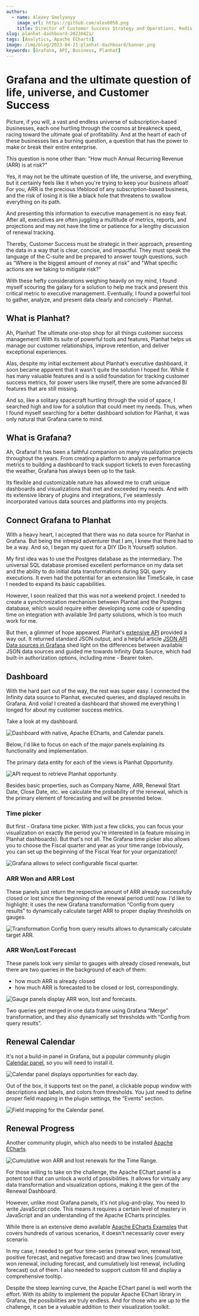```yaml
---
authors:
  - name: Alexey Smolyanyy
    image_url: https://github.com/alex6058.png
    title: Director of Customer Success Strategy and Operations, Redis
slug: planhat-dashboard-20230421/
tags: [Analytics, Apache ECharts]
image: /img/blog/2023-04-21-planhat-dashboard/banner.png
keywords: [Grafana, API, Business, Planhat]
---
```



# Grafana and the ultimate question of life, universe, and Customer Success

Picture, if you will, a vast and endless universe of subscription-based businesses, each one hurtling through the cosmos at breakneck speed, racing toward the ultimate goal of profitability. And at the heart of each of these businesses lies a burning question, a question that has the power to make or break their entire enterprise.

This question is none other than: "How much Annual Recurring Revenue (ARR) is at risk?"

Yes, it may not be the ultimate question of life, the universe, and everything, but it certainly feels like it when you're trying to keep your business afloat! For you, ARR is the precious lifeblood of any subscription-based business, and the risk of losing it is like a black hole that threatens to swallow everything on its path.

And presenting this information to executive management is no easy feat. After all, executives are often juggling a multitude of metrics, reports, and projections and may not have the time or patience for a lengthy discussion of renewal tracking.

Thereby, Customer Success must be strategic in their approach, presenting the data in a way that is clear, concise, and impactful. They must speak the language of the C-suite and be prepared to answer tough questions, such as “Where is the biggest amount of money at risk” and "What specific actions are we taking to mitigate risk?"

With these hefty considerations weighing heavily on my mind, I found myself scouring the galaxy for a solution to help me track and present this critical metric to executive management. Eventually, I found a powerful tool to gather, analyze, and present data clearly and concisely - Planhat.

## What is Planhat?

Ah, Planhat! The ultimate one-stop shop for all things customer success management! With its suite of powerful tools and features, Planhat helps us manage our customer relationships, improve retention, and deliver exceptional experiences.

Alas, despite my initial excitement about Planhat's executive dashboard, it soon became apparent that it wasn't quite the solution I hoped for. While it has many valuable features and is a solid foundation for tracking customer success metrics, for power users like myself, there are some advanced BI features that are still missing.

And so, like a solitary spacecraft hurtling through the void of space, I searched high and low for a solution that could meet my needs. Thus, when I found myself searching for a better dashboard solution for Planhat, it was only natural that Grafana came to mind.

## What is Grafana?

Ah, Grafana! It has been a faithful companion on many visualization projects throughout the years. From creating a platform to analyze performance metrics to building a dashboard to track support tickets to even forecasting the weather, Grafana has always been up to the task.

Its flexible and customizable nature has allowed me to craft unique dashboards and visualizations that met and exceeded my needs. And with its extensive library of plugins and integrations, I've seamlessly incorporated various data sources and platforms into my projects.

## Connect Grafana to Planhat

With a heavy heart, I accepted that there was no data source for Planhat in Grafana. But being the intrepid adventurer that I am, I knew that there had to be a way. And so, I began my quest for a DIY (Do It Yourself) solution.

My first idea was to use the Postgres database as the intermediary. The universal SQL database promised excellent performance on my data set and the ability to do initial data transformations during SQL query executions. It even had the potential for an extension like TimeScale, in case I needed to expand its basic capabilities.

However, I soon realized that this was not a weekend project. I needed to create a synchronization mechanism between Planhat and the Postgres database, which would require either developing some code or spending time on integration with available 3rd party solutions, which is too much work for me.

But then, a glimmer of hope appeared. Planhat's [extensive API](https://docs.planhat.com/) provided a way out. It returned standard JSON output, and a helpful article [JSON API Data sources in Grafana](https://volkovlabs.io/blog/json-api-data-sources-in-grafana-20230104/) shed light on the differences between available JSON data sources and guided me towards Infinity Data Source, which had built-in authorization options, including mine - Bearer token.

## Dashboard

With the hard part out of the way, the rest was super easy. I connected the Infinity data source to Planhat, executed queries, and displayed results in Grafana. And voila! I created a dashboard that showed me everything I longed for about my customer success metrics.

Take a look at my dashboard.

<Image
  title="Dashboard with native, Apache ECharts, and Calendar panels."
  src="/img/blog/2023-04-21-planhat-dashboard/dashboard.png"
  lazy={false}
/>

Below, I'd like to focus on each of the major panels explaining its functionality and implementation.

The primary data entity for each of the views is Planhat Opportunity.

<Image
  title="API request to retrieve Planhat opportunity."
  src="/img/blog/2023-04-21-planhat-dashboard/opportunity.png"
/>

Besides basic properties, such as Company Name, ARR, Renewal Start Date, Close Date, etc. we calculate the probability of the renewal, which is the primary element of forecasting and will be presented below.

### Time picker

But first - Grafana time picker. With just a few clicks, you can focus your visualization on exactly the period you're interested in (a feature missing in Planhat dashboards). But that's not all. The Grafana time picker also allows you to choose the Fiscal quarter and year as your time range (obviously, you can set up the beginning of the Fiscal Year for your organization)!

<Image
  title="Grafana allows to select configurable fiscal quarter."
  src="/img/blog/2023-04-21-planhat-dashboard/timerange.png"
/>

### ARR Won and ARR Lost

These panels just return the respective amount of ARR already successfully closed or lost since the beginning of the renewal period until now. I'd like to highlight: it uses the new Grafana transformation “Config from query results” to dynamically calculate target ARR to proper display thresholds on gauges.

<Image
  title="Transformation Config from query results allows to dynamically calculate target ARR."
  src="/img/blog/2023-04-21-planhat-dashboard/config.png"
/>

### ARR Won/Lost Forecast

These panels look very similar to gauges with already closed renewals, but there are two queries in the background of each of them:

- how much ARR is already closed
- how much ARR is forecasted to be closed or lost, correspondingly.

<Image
  title="Gauge panels display ARR won, lost and forecasts."
  src="/img/blog/2023-04-21-planhat-dashboard/gauge.png"
/>

Two queries get merged in one data frame using Grafana “Merge” transformation, and they also dynamically set thresholds with “Config from query results”.

## Renewal Calendar

It's not a build-in panel in Grafana, but a popular community plugin [Calendar panel](https://grafana.com/grafana/plugins/marcusolsson-calendar-panel/), so you will need to install it.

<Image
  title="Calendar panel displays opportunities for each day."
  src="/img/blog/2023-04-21-planhat-dashboard/calendar.png"
/>

Out of the box, it supports text on the panel, a clickable popup window with descriptions and labels, and colors from thresholds. You just need to define proper field mapping in the plugin settings, the “Events” section.

<Image
  title="Field mapping for the Calendar panel."
  src="/img/blog/2023-04-21-planhat-dashboard/events.png"
  height={600}
/>

## Renewal Progress

Another community plugin, which also needs to be installed [Apache ECharts](https://grafana.com/grafana/plugins/volkovlabs-echarts-panel/).

<Image
  title="Cumulative won ARR and lost renewals for the Time Range."
  src="/img/blog/2023-04-21-planhat-dashboard/echarts.png"
/>

For those willing to take on the challenge, the Apache EChart panel is a potent tool that can unlock a world of possibilities. It allows for virtually any data transformation and visualization options, making it the gem of the Renewal Dashboard.

However, unlike most Grafana panels, it's not plug-and-play. You need to write JavaScript code. This means it requires a certain level of mastery in JavaScript and an understanding of the Apache ECharts principles.

While there is an extensive demo available [Apache ECharts Examples](https://echarts.volkovlabs.io/d/pL5iH7FVk/home?orgId=1) that covers hundreds of various scenarios, it doesn't necessarily cover every scenario.

In my case, I needed to get four time-series (renewal won, renewal lost, positive forecast, and negative forecast) and draw two lines (cumulative won renewal, including forecast, and cumulatively lost renewal, including forecast) out of them. I also needed to support custom fill and display a comprehensive tooltip.

Despite the steep learning curve, the Apache EChart panel is well worth the effort. With its ability to implement the popular Apache EChart library in Grafana, the possibilities are truly endless. And for those who are up to the challenge, it can be a valuable addition to their visualization toolkit.
